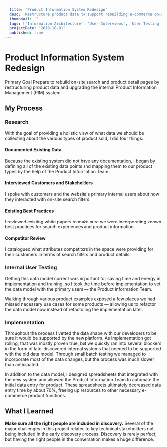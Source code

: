 ```yaml
---
  title: 'Product Information System Redesign'
  desc: 'Restructure product data to support rebuilding e-commerce on-site search and product detail pages'
  thumbnail: ''
  tags: ['Information Architecture', 'User Interviews', 'User Testing']
  projectDate: '2019-10-01'
  published: true
---
```


# Product Information System Redesign

<Label>Primary Goal</Label>
<Text>Prepare to rebuild on-site search and product detail pages by restructuring product data and upgrading the internal Product Information Management (PIM) system.</Text>

## My Process

### Research

With the goal of providing a holistic view of what data we should be collecting about the various types of product sold, I did four things:

#### Documented Existing Data

  Because the existing system did not have any documentation, I began by defining all of the existing data points and mapping them to our product types by the help of the Product Information Team.

#### Interviewed Customers and Stakeholders
  
  I spoke with customers and the website's primary internal users about how they interacted with on-site search filters.

#### Existing Best Practices

  I reviewed existing white papers to make sure we were incorporating known best practices for search experiences and product information.

#### Competitor Review
  I catalogued what attributes competitors in the space were providing for their customers in terms of search filters and product details.
  

### Internal User Testing

  Getting this data model correct was important for saving time and energy in implementation and training, so I took the time before implementation to vet the data model with the primary users — the Product Information Team.

  Walking through various product examples exposed a few places we had missed necessary use cases for some products — allowing us to refactor the data model now instead of refactoring the implementation later.

### Implementation

  Throughout the process I vetted the data shape with our developers to be sure it would be supported by the new platform. As implementation got rolling, that was mostly proven true, but we quickly ran into several blockers in the form of late-discovered internal systems that needed to be supported with the old data model. Through small batch testing we managed to incorporate most of the data changes, but the process was much slower than anticipated.

  In addition to the data model, I designed spreadsheets that integrated with the new system and allowed the Product Information Team to automate the initial data entry for product. These spreadsheets ultimately decreased data entry time by about 70%, freeing up resources to other necessary e-commerce product functions.

## What I Learned

  **Make sure all the right people are included in discovery.** Several of the major challenges in this project related to key technical stakeholders not being included in the early discovery process. Discovery is rarely perfect, but having the right people in the conversation makes a huge difference.


